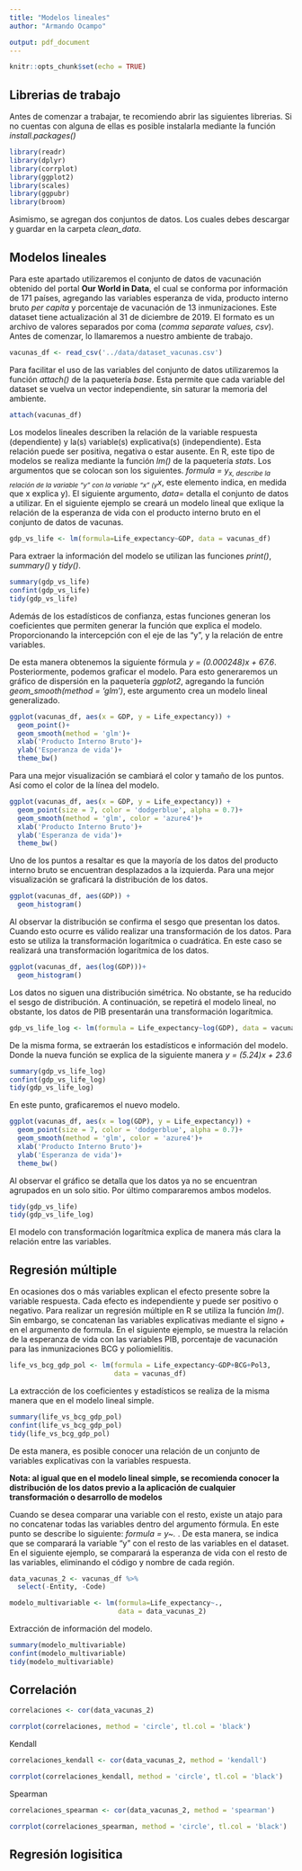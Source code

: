 ```yaml
---
title: "Modelos lineales"
author: "Armando Ocampo"

output: pdf_document
---
```


```r
knitr::opts_chunk$set(echo = TRUE)
```

## Librerias de trabajo

Antes de comenzar a trabajar, te recomiendo abrir las siguientes librerias. Si no cuentas con alguna de ellas es posible instalarla mediante la función *install.packages()*

```r
library(readr)
library(dplyr)
library(corrplot)
library(ggplot2)
library(scales)
library(ggpubr)
library(broom)
```

Asimismo, se agregan dos conjuntos de datos. Los cuales debes descargar y guardar en la carpeta *clean_data*.

## Modelos lineales

Para este apartado utilizaremos el conjunto de datos de vacunación obtenido del portal **Our World in Data**, el cual se conforma por información de 171 países, agregando las variables esperanza de vida, producto interno bruto *per capita* y porcentaje de vacunación de 13 inmunizaciones. Este dataset tiene actualización al 31 de diciembre de 2019. El formato es un archivo de valores separados por coma (*comma separate values, csv*). Antes de comenzar, lo llamaremos a nuestro ambiente de trabajo.

```r
vacunas_df <- read_csv('../data/dataset_vacunas.csv')
```

Para facilitar el uso de las variables del conjunto de datos utilizaremos la función *attach()* de la paquetería *base*. Esta permite que cada variable del dataset se vuelva un vector independiente, sin saturar la memoria del ambiente.

```r
attach(vacunas_df)
```

Los modelos lineales describen la relación de la variable respuesta (dependiente) y la(s) variable(s) explicativa(s) (independiente). Esta relación puede ser positiva, negativa o estar ausente. En R, este tipo de modelos se realiza mediante la función *lm()* de la paquetería *stats*. Los argumentos que se colocan son los siguientes. *formula = y~x*, describe la relación de la variable "y" con la variable "x" (*y~x*, este elemento indica, en medida que x explica y). El siguiente argumento, *data=* detalla el conjunto de datos a utilizar. En el siguiente ejemplo se creará un modelo lineal que exlique la relación de la esperanza de vida con el producto interno bruto en el conjunto de datos de vacunas.

```r
gdp_vs_life <- lm(formula=Life_expectancy~GDP, data = vacunas_df)

```

Para extraer la información del modelo se utilizan las funciones *print()*, *summary()* y *tidy()*.

```r
summary(gdp_vs_life)
confint(gdp_vs_life)
tidy(gdp_vs_life)
```

Además de los estadísticos de confianza, estas funciones generan los coeficientes que permiten generar la función que explica el modelo. Proporcionando la intercepción con el eje de las "y", y la relación de entre variables.

De esta manera obtenemos la siguiente fórmula *y = (0.000248)x + 67.6*. 
Posteriormente, podemos graficar el modelo. Para esto generaremos un gráfico de dispersión en la paquetería *ggplot2*, agregando la función *geom_smooth(method = 'glm')*, este argumento crea un modelo lineal generalizado.

```r
ggplot(vacunas_df, aes(x = GDP, y = Life_expectancy)) +
  geom_point()+
  geom_smooth(method = 'glm')+
  xlab('Producto Interno Bruto')+
  ylab('Esperanza de vida')+
  theme_bw()
```

Para una mejor visualización se cambiará el color y tamaño de los puntos. Así como el color de la línea del modelo.

```r
ggplot(vacunas_df, aes(x = GDP, y = Life_expectancy)) +
  geom_point(size = 7, color = 'dodgerblue', alpha = 0.7)+
  geom_smooth(method = 'glm', color = 'azure4')+
  xlab('Producto Interno Bruto')+
  ylab('Esperanza de vida')+
  theme_bw()
```

Uno de los puntos a resaltar es que la mayoría de los datos del producto interno bruto se encuentran desplazados a la izquierda. Para una mejor visualización se graficará la distribución de los datos.

```r
ggplot(vacunas_df, aes(GDP)) +
  geom_histogram()
```

Al observar la distribución se confirma el sesgo que presentan los datos. Cuando esto ocurre es válido realizar una transformación de los datos. Para esto se utiliza la transformación logarítmica o cuadrática. En este caso se realizará una transformación logarítmica de los datos.

```r
ggplot(vacunas_df, aes(log(GDP)))+
  geom_histogram()
```

Los datos no siguen una distribución simétrica. No obstante, se ha reducido el sesgo de distribución. A continuación, se repetirá el modelo lineal, no obstante, los datos de PIB presentarán una transformación logarítmica.

```r
gdp_vs_life_log <- lm(formula = Life_expectancy~log(GDP), data = vacunas_df)
```

De la misma forma, se extraerán los estadísticos e información del modelo. Donde la nueva función se explica de la siguiente manera *y = (5.24)x + 23.6*

```r
summary(gdp_vs_life_log)
confint(gdp_vs_life_log)
tidy(gdp_vs_life_log)
```

En este punto, graficaremos el nuevo modelo.

```r
ggplot(vacunas_df, aes(x = log(GDP), y = Life_expectancy)) +
  geom_point(size = 7, color = 'dodgerblue', alpha = 0.7)+
  geom_smooth(method = 'glm', color = 'azure4')+
  xlab('Producto Interno Bruto')+
  ylab('Esperanza de vida')+
  theme_bw()
```

Al observar el gráfico se detalla que los datos ya no se encuentran agrupados en un solo sitio. Por último compararemos ambos modelos.

```r
tidy(gdp_vs_life)
tidy(gdp_vs_life_log)
```

El modelo con transformación logarítmica explica de manera más clara la relación entre las variables.


## Regresión múltiple

En ocasiones dos o más variables explican el efecto presente sobre la variable respuesta. Cada efecto es independiente y puede ser positivo o negativo. Para realizar un regresión múltiple en R se utiliza la función *lm()*. Sin embargo, se concatenan las variables explicativas mediante el signo *+* en el argumento de formula. En el siguiente ejemplo, se muestra la relación de la esperanza de vida con las variables PIB, porcentaje de vacunación para las inmunizaciones BCG y poliomielitis.

```r
life_vs_bcg_gdp_pol <- lm(formula = Life_expectancy~GDP+BCG+Pol3,
                          data = vacunas_df)
```

La extracción de los coeficientes y estadísticos se realiza de la misma manera que en el modelo lineal simple.

```r
summary(life_vs_bcg_gdp_pol)
confint(life_vs_bcg_gdp_pol)
tidy(life_vs_bcg_gdp_pol)
```

De esta manera, es posible conocer una relación de un conjunto de variables explicativas con la variables respuesta.

**Nota: al igual que en el modelo lineal simple, se recomienda conocer la distribución de los datos previo a la aplicación de cualquier transformación o desarrollo de modelos**

Cuando se desea comparar una variable con el resto, existe un atajo para no concatenar todas las variables dentro del argumento fórmula. En este punto se describe lo siguiente: *formula = y~.* . De esta manera, se indica que se comparará la variable "y" con el resto de las variables en el dataset. En el siguiente ejemplo, se comparará la esperanza de vida con el resto de las variables, eliminando el código y nombre de cada región. 

```r
data_vacunas_2 <- vacunas_df %>%
  select(-Entity, -Code)

modelo_multivariable <- lm(formula=Life_expectancy~.,
                           data = data_vacunas_2)

```

Extracción de información del modelo.

```r
summary(modelo_multivariable)
confint(modelo_multivariable)
tidy(modelo_multivariable)
```

## Correlación

```r
correlaciones <- cor(data_vacunas_2)

corrplot(correlaciones, method = 'circle', tl.col = 'black')
```

Kendall

```r
correlaciones_kendall <- cor(data_vacunas_2, method = 'kendall')

corrplot(correlaciones_kendall, method = 'circle', tl.col = 'black')
```

Spearman

```r
correlaciones_spearman <- cor(data_vacunas_2, method = 'spearman')

corrplot(correlaciones_spearman, method = 'circle', tl.col = 'black')
```

## Regresión logisitica











